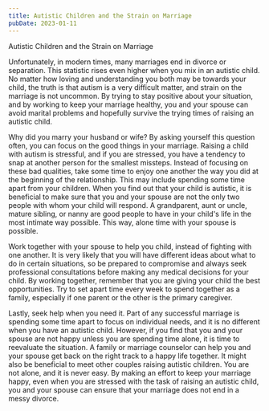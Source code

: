 ```yaml
---
title: Autistic Children and the Strain on Marriage
pubDate: 2023-01-11
---
```


Autistic Children and the Strain on Marriage

Unfortunately, in modern times, many marriages end in divorce or separation. This statistic rises even higher when you mix in an autistic child. No matter how loving and understanding you both may be towards your child, the truth is that autism is a very difficult matter, and strain on the marriage is not uncommon. By trying to stay positive about your situation, and by working to keep your marriage healthy, you and your spouse can avoid marital problems and hopefully survive the trying times of raising an autistic child.

Why did you marry your husband or wife? By asking yourself this question often, you can focus on the good things in your marriage. Raising a child with autism is stressful, and if you are stressed, you have a tendency to snap at another person for the smallest missteps. Instead of focusing on these bad qualities, take some time to enjoy one another the way you did at the beginning of the relationship. This may include spending some time apart from your children. When you find out that your child is autistic, it is beneficial to make sure that you and your spouse are not the only two people with whom your child will respond. A grandparent, aunt or uncle, mature sibling, or nanny are good people to have in your child's life in the most intimate way possible. This way, alone time with your spouse is possible. 

Work together with your spouse to help you child, instead of fighting with one another. It is very likely that you will have different ideas about what to do in certain situations, so be prepared to compromise and always seek professional consultations before making any medical decisions for your child. By working together, remember that you are giving your child the best opportunities. Try to set apart time every week to spend together as a family, especially if one parent or the other is the primary caregiver. 

Lastly, seek help when you need it. Part of any successful marriage is spending some time apart to focus on individual needs, and it is no different when you have an autistic child. However, if you find that you and your spouse are not happy unless you are spending time alone, it is time to reevaluate the situation. A family or marriage counselor can help you and your spouse get back on the right track to a happy life together. It might also be beneficial to meet other couples raising autistic children. You are not alone, and it is never easy. By making an effort to keep your marriage happy, even when you are stressed with the task of raising an autistic child, you and your spouse can ensure that your marriage does not end in a messy divorce.